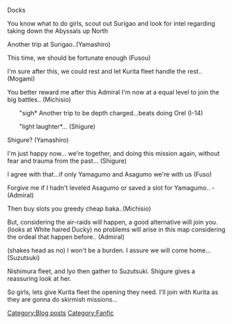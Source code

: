 Docks

You know what to do girls, scout out Surigao and look for intel regarding taking down the Abyssals up North

Another trip at Surigao..(Yamashiro)

This time, we should be fortunate enough (Fusou)

I'm sure after this, we could rest and let Kurita fleet handle the rest..(Mogami)

You better reward me after this Admiral I'm now at a equal level to join the big battles.. (Michisio)

       "sigh* Another trip to be depth charged...beats doing Orel (I-14)

       "light laughter*... (Shigure)

Shigure? (Yamashiro)

I'm just happy now... we're together, and doing this mission again, without fear and trauma from the past... (Shigure)

I agree with that...if only Yamagumo and Asagumo we're with us (Fuso)

Forgive me if I hadn't leveled Asagumo or saved a slot for Yamagumo.. - (Admiral)

Then buy slots you greedy cheap baka..(Michisio)

But, considering the air-raids will happen, a good alternative will join you. (looks at White haired Ducky) no problems will arise in this map considering the ordeal that happen before.. (Admiral)

(shakes head as no) I won't be a burden. I assure we will come home... (Suzutsuki) 





Nishimura fleet, and Iyo then gather to Suzutsuki. Shigure gives a reassuring look at her.





So girls, lets give Kurita fleet the opening they need. I'll join with Kurita as they are gonna do skirmish missions...
[[Category:Blog posts]]
[[Category:Fanfic]]